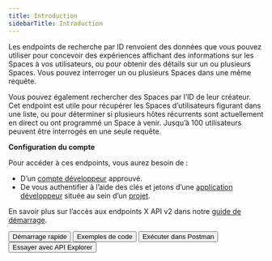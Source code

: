 ```yaml
---
title: Introduction
sidebarTitle: Introduction
---
```



Les endpoints de recherche par ID renvoient des données que vous pouvez utiliser pour concevoir des expériences affichant des informations sur les Spaces à vos utilisateurs, ou pour obtenir des détails sur un ou plusieurs Spaces. Vous pouvez interroger un ou plusieurs Spaces dans une même requête.

Vous pouvez également rechercher des Spaces par l’ID de leur créateur. Cet endpoint est utile pour récupérer les Spaces d’utilisateurs figurant dans une liste, ou pour déterminer si plusieurs hôtes récurrents sont actuellement en direct ou ont programmé un Space à venir. Jusqu’à 100 utilisateurs peuvent être interrogés en une seule requête.

**Configuration du compte**

Pour accéder à ces endpoints, vous aurez besoin de :

* D’un [compte développeur](https://developer.x.com/en/portal/petition/essential/basic-info) approuvé.
* De vous authentifier à l’aide des clés et jetons d’une [application développeur](/fr/resources/fundamentals/developer-apps) située au sein d’un [projet](/fr/resources/fundamentals/projects).

En savoir plus sur l’accès aux endpoints X API v2 dans notre [guide de démarrage](/fr/x-api/getting-started/getting-access).

<div className="flex space-x-2">
  <Button href="https://developer.x.com/x-api/spaces/spaces-lookup.html">
    Démarrage rapide
  </Button>

  <Button href="https://github.com/xdevplatform/Twitter-API-v2-sample-code">
    Exemples de code
  </Button>

  <Button href="https://app.getpostman.com/run-collection/9956214-784efcda-ed4c-4491-a4c0-a26470a67400">
    Exécuter dans Postman
  </Button>

  <Button href="https://developer.x.com/apitools/api?endpoint=/2/spaces&method=get">
    Essayer avec API Explorer
  </Button>
</div>
